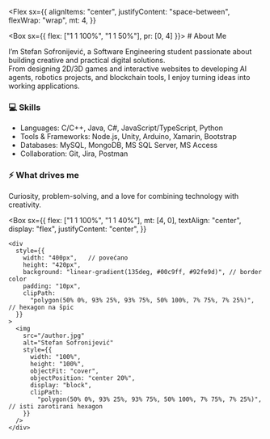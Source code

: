 
<Flex
  sx={{
    alignItems: "center",
    justifyContent: "space-between",
    flexWrap: "wrap",
    mt: 4,
  }}
>
  <Box sx={{ flex: ["1 1 100%", "1 1 50%"], pr: [0, 4] }}>
    # About Me

I’m Stefan Sofronijević, a Software Engineering student passionate about building creative and practical digital solutions.  
From designing 2D/3D games and interactive websites to developing AI agents, robotics projects, and blockchain tools, I enjoy turning ideas into working applications.

### 💻 Skills
- Languages: C/C++, Java, C#, JavaScript/TypeScript, Python  
- Tools & Frameworks: Node.js, Unity, Arduino, Xamarin, Bootstrap  
- Databases: MySQL, MongoDB, MS SQL Server, MS Access  
- Collaboration: Git, Jira, Postman  

### ⚡ What drives me
Curiosity, problem-solving, and a love for combining technology with creativity.  
  </Box>

  <Box
    sx={{
      flex: ["1 1 100%", "1 1 40%"],
      mt: [4, 0],
      textAlign: "center",
      display: "flex",
      justifyContent: "center",
    }}
  >
    <div
      style={{
        width: "400px",   // povećano
        height: "420px",
        background: "linear-gradient(135deg, #00c9ff, #92fe9d)", // border color
        padding: "10px",
        clipPath:
          "polygon(50% 0%, 93% 25%, 93% 75%, 50% 100%, 7% 75%, 7% 25%)", // hexagon na špic
      }}
    >
      <img
        src="/author.jpg"
        alt="Stefan Sofronijević"
        style={{
          width: "100%",
          height: "100%",
          objectFit: "cover",
          objectPosition: "center 20%",
          display: "block",
          clipPath:
            "polygon(50% 0%, 93% 25%, 93% 75%, 50% 100%, 7% 75%, 7% 25%)", // isti zarotirani hexagon
        }}
      />
    </div>
  </Box>
</Flex>

